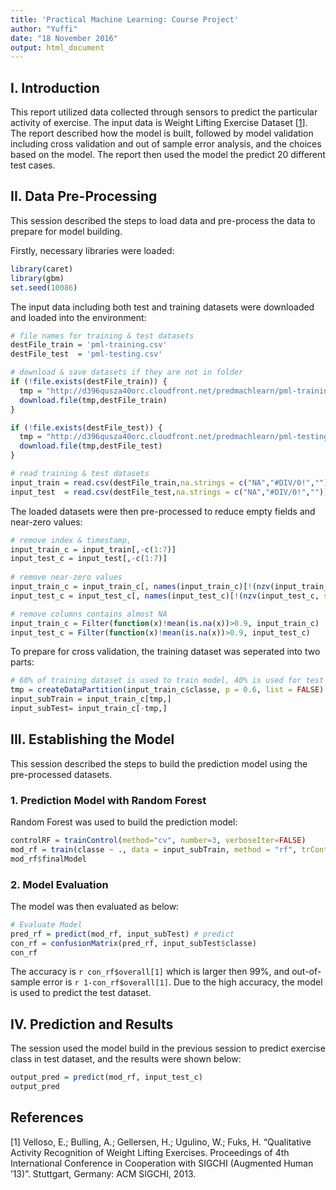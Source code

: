 ---
title: 'Practical Machine Learning: Course Project'
author: "Yuffi"
date: "18 November 2016"
output: html_document
---

## I. Introduction
This report utilized data collected through sensors to predict the particular activity of exercise. The input data is Weight Lifting Exercise Dataset [[1]( http://groupware.les.inf.puc-rio.br/har)]. The report described how the model is built, followed by model validation including cross validation and out of sample error analysis, and the choices based on the model. The report then used the model the predict 20 different test cases.

## II. Data Pre-Processing
This session described the steps to load data and pre-process the data to prepare for model building.

Firstly, necessary libraries were loaded:
```{r,message=FALSE, warning=FALSE}
library(caret)
library(gbm)
set.seed(10086)
```

The input data including both test and training datasets were downloaded and loaded into the environment:
```{r, cache=TRUE}
# file names for training & test datasets
destFile_train = 'pml-training.csv'
destFile_test  = 'pml-testing.csv'

# download & save datasets if they are not in folder
if (!file.exists(destFile_train)) {
  tmp = "http://d396qusza40orc.cloudfront.net/predmachlearn/pml-training.csv"
  download.file(tmp,destFile_train)
}  

if (!file.exists(destFile_test)) {
  tmp = "http://d396qusza40orc.cloudfront.net/predmachlearn/pml-testing.csv"
  download.file(tmp,destFile_test)
}  

# read training & test datasets
input_train = read.csv(destFile_train,na.strings = c("NA","#DIV/0!",""))
input_test  = read.csv(destFile_test,na.strings = c("NA","#DIV/0!",""))
```

The loaded datasets were then pre-processed to reduce empty fields and near-zero values:
```{r,cache=TRUE}
# remove index & timestamp,
input_train_c = input_train[,-c(1:7)]
input_test_c = input_test[,-c(1:7)]
  
# remove near-zero values
input_train_c = input_train_c[, names(input_train_c)[!(nzv(input_train_c, saveMetrics = T)[, 4])]]
input_test_c = input_test_c[, names(input_test_c)[!(nzv(input_test_c, saveMetrics = T)[, 4])]]

# remove columns contains almost NA
input_train_c = Filter(function(x)!mean(is.na(x))>0.9, input_train_c)
input_test_c = Filter(function(x)!mean(is.na(x))>0.9, input_test_c)
```

To prepare for cross validation, the training dataset was seperated into two parts:
```{r,cache=TRUE}
# 60% of training dataset is used to train model, 40% is used for test
tmp = createDataPartition(input_train_c$classe, p = 0.6, list = FALSE)
input_subTrain = input_train_c[tmp,]
input_subTest= input_train_c[-tmp,]
```


## III. Establishing the Model
This session described the steps to build the prediction model using the pre-processed datasets.

### 1. Prediction Model with Random Forest
Random Forest was used to build the prediction model:
```{r,cache=TRUE}
controlRF = trainControl(method="cv", number=3, verboseIter=FALSE)
mod_rf = train(classe ~ ., data = input_subTrain, method = "rf", trControl = controlRF)
mod_rf$finalModel
```

### 2. Model Evaluation
The model was then evaluated as below:
```{r,cache=TRUE}
# Evaluate Model
pred_rf = predict(mod_rf, input_subTest) # predict
con_rf = confusionMatrix(pred_rf, input_subTest$classe)
con_rf
```

The accuracy is `r con_rf$overall[1]` which is larger then 99%, and out-of-sample error is `r 1-con_rf$overall[1]`. Due to the high accuracy, the model is used to predict the test dataset.


## IV. Prediction and Results 
The session used the model build in the previous session to predict exercise class in test dataset, and the results were shown below:
```{r}
output_pred = predict(mod_rf, input_test_c)
output_pred
```

## References
[1] Velloso, E.; Bulling, A.; Gellersen, H.; Ugulino, W.; Fuks, H. “Qualitative Activity Recognition of Weight Lifting Exercises. Proceedings of 4th International Conference in Cooperation with SIGCHI (Augmented Human ’13)”. Stuttgart, Germany: ACM SIGCHI, 2013.

